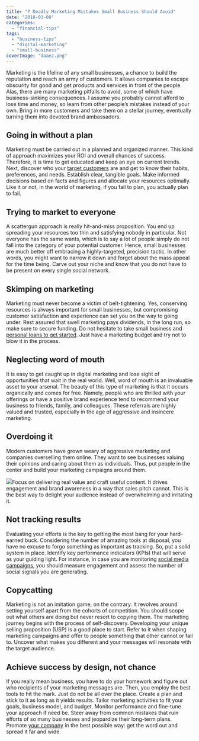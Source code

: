 ```yaml
---
title: "7 Deadly Marketing Mistakes Small Business Should Avoid"
date: "2018-03-08"
categories: 
  - "financial-tips"
tags: 
  - "business-tips"
  - "digital-marketing"
  - "small-business"
coverImage: "daaez.png"
---
```


Marketing is the lifeline of any small businesses, a chance to build the reputation and reach an army of customers. It allows companies to escape obscurity for good and get products and services in front of the people. Alas, there are many marketing pitfalls to avoid, some of which have business-sinking consequences. I assume you probably cannot afford to lose time and money, so learn from other people’s mistakes instead of your own. Bring in more customers and take them on a stellar journey, eventually turning them into devoted brand ambassadors.

## **Going in without a plan**

Marketing must be carried out in a planned and organized manner. This kind of approach maximizes your ROI and overall chances of success. Therefore, it is time to get educated and keep an eye on current trends. Next, discover who your [target customers](https://www.inc.com/guides/2010/06/defining-your-target-market.html) are and get to know their habits, preferences, and needs. Establish clear, tangible goals. Make informed decisions based on facts and figures and allocate your resources optimally. Like it or not, in the world of marketing, if you fail to plan, you actually plan to fail.

## **Trying to market to everyone**

A scattergun approach is really hit-and-miss proposition. You end up spreading your resources too thin and satisfying nobody in particular. Not everyone has the same wants, which is to say a lot of people simply do not fall into the category of your potential customer. Hence, small businesses are much better off embracing a highly-targeted, precision tactic. In other words, you might want to narrow it down and forget about the mass appeal for the time being. Carve out your niche and know that you do not have to be present on every single social network.

## **Skimping on marketing**

Marketing must never become a victim of belt-tightening. Yes, conserving resources is always important for small businesses, but compromising customer satisfaction and experience can set you on the way to going under. Rest assured that swell marketing pays dividends, in the long run, so make sure to secure funding. Do not hesitate to take small business and [personal loans to get started](https://www.societyone.com.au/personal-loans). Just have a marketing budget and try not to blow it in the process.

## **Neglecting word of mouth**

It is easy to get caught up in digital marketing and lose sight of opportunities that wait in the real world. Well, word of mouth is an invaluable asset to your arsenal. The beauty of this type of marketing is that it occurs organically and comes for free. Namely, people who are thrilled with your offerings or have a positive brand experience tend to recommend your business to friends, family, and colleagues. These referrals are highly valued and trusted, especially in the age of aggressive and insincere marketing.

## **Overdoing it**

Modern customers have grown weary of aggressive marketing and companies overselling them online. They want to see businesses valuing their opinions and caring about them as individuals. Thus, put people in the center and build your marketing campaigns around them.

![](images/plan-1024x682.jpeg)Focus on delivering real value and craft useful content. It drives engagement and brand awareness in a way that sales pitch cannot. This is the best way to delight your audience instead of overwhelming and irritating it.

## **Not tracking results**

Evaluating your efforts is the key to getting the most bang for your hard-earned buck. Considering the number of amazing tools at disposal, you have no excuse to forgo something as important as tracking. So, put a solid system in place. Identify key performance indicators (KPIs) that will serve as your guiding light. For instance, in case you are monitoring [social media campaigns](https://www.netcashcows.co.uk/658/social-media/effective-social-media-strategies-for-your-business.html), you should measure engagement and assess the number of social signals you are generating.

## **Copycatting**

Marketing is not an imitation game, on the contrary. It revolves around setting yourself apart from the cohorts of competition. You should scope out what others are doing but never resort to copying them. The marketing journey begins with the process of self-discovery. Developing your unique selling proposition (USP) is a good place to start. Refer to it when shaping marketing campaigns and offer to people something that other cannot or fail to. Uncover what makes you different and your messages will resonate with the target audience.

## **Achieve success by design, not chance**

If you really mean business, you have to do your homework and figure out who recipients of your marketing messages are. Then, you employ the best tools to hit the mark. Just do not be all over the place. Create a plan and stick to it as long as it yields results. Tailor marketing activities to fit your goals, business model, and budget. Monitor performance and fine-tune your approach if need be. Steer away from common mistakes that ruin efforts of so many businesses and jeopardize their long-term plans. Promote [your company](http://imperiumapps.com) in the best possible way: get the word out and spread it far and wide.
